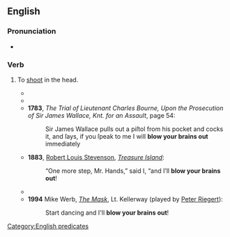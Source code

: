 ==English==

===Pronunciation===
* {{audio|En-au-blow someone's brains out.ogg|Audio (AU)|lang=en}}

===Verb===
{{head|en|verb|head=[[blow]] someone's [[brains]] [[out]]}}

# {{lb|en|slang}} To [[shoot]] in the head.
#* {{RQ:Johnson History of the Pyrates|chapter=Of Captain [[w:Bartholomew Roberts|Bartho[lomew] Roberts]], and His Crew|page=319|passage=[F]or ''Moody'', on this Occaſion, took a large Glaſs from him, and threatned to '''blow his Brains out''', (a favourite Phraſe with theſe Pyrates) if he muttered at it.}}
#* {{quote-text|lang=en|year=1763|author=John Shebbeare|title=Lydia, or Filial Piety: A Novel|volume=3|page=66|passage=In Conſequence of this a profound Silence enſued, the Earl depending on his Skill in the Sword, longing to run the Baronet through the Body; and Sir ''Timothy'', knowing himſelf a good Shot, to '''blow the Earl’s Brains out'''.}}
#* '''1783''', ''The Trial of Lieutenant Charles Bourne, Upon the Prosecution of Sir James Wallace, Knt. for an Assault'', page 54:
#*: Sir James Wallace pulls out a piſtol from his pocket and cocks it, and ſays, if you ſpeak to me I will '''blow your brains out''' immediately
#* '''1883''', [[w:Robert Louis Stevenson|Robert Louis Stevenson]], ''[[w:Treasure Island|Treasure Island]]'':
#*: “One more step, Mr. Hands,” said I, “and I’ll '''blow your brains out'''!
#* {{quote-text|lang=en|year=1988|author={{w|Tom Clancy}}|title={{w|The Cardinal of the Kremlin}}|page=540|passage=He’d probably '''blow his brains out''' a week after the fact, but that might be a little late for the rest of us.}}
#* '''1994''' Mike Werb, ''[[w:The Mask (film)|The Mask]]'', Lt. Kellerway (played by [[w:Peter Riegert|Peter Riegert]]):
#*: Start dancing and I'll '''blow your brains out'''!

[[Category:English predicates]]